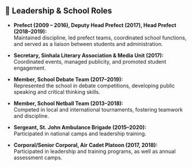 
## 🏅 Leadership & School Roles

- **Prefect (2009 – 2016), Deputy Head Prefect (2017), Head Prefect (2018–2019):**  
  Maintained discipline, led prefect teams, coordinated school functions, and served as a liaison between students and administration.

- **Secretary, Sinhala Literary Association & Media Unit (2017):**  
  Coordinated events, managed publicity, and promoted student engagement.

- **Member, School Debate Team (2017–2019):**  
  Represented the school in debate competitions, developing public speaking and critical thinking skills.

- **Member, School Netball Team (2013–2018):**  
  Competed in local and international tournaments, fostering teamwork and discipline.

- **Sergeant, St. John Ambulance Brigade (2015–2020):**  
  Participated in national camps and leadership training.

- **Corporal/Senior Corporal, Air Cadet Platoon (2017, 2018):**  
  Participated in leadership and training programs, as well as annual assessment camps.

